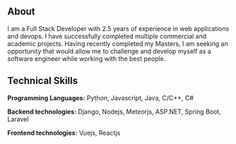## About

I am a Full Stack Developer with 2.5 years of experience in web applications and devops. I have successfully
completed multiple commercial and academic projects. Having recently completed my Masters, I am seeking an
opportunity that would allow me to challenge and develop myself as a software engineer while working with the best people.

## Technical Skills
<p><strong>Programming Languages:</strong> Python, Javascript, Java, C/C++, C#</p>
<p><strong>Backend technologies:</strong> Django, Nodejs, Meteorjs, ASP.NET, Spring Boot, Laravel</p>
<p><strong>Frontend technologies:</strong> Vuejs, Reactjs</p>